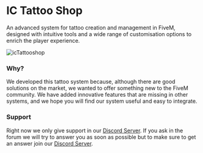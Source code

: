 # IC Tattoo Shop

An advanced system for tattoo creation and management in FiveM, designed with intuitive tools and a wide range of customisation options to enrich the player experience.

![icTattooshop](./assets/icTattooshop.png)

### Why?

We developed this tattoo system because, although there are good solutions on the market, we wanted to offer something new to the FiveM community. We have added innovative features that are missing in other systems, and we hope you will find our system useful and easy to integrate.

### Support

Right now we only give support in our [Discord Server](https://discord.gg/3DhEgXAX2U). If you ask in the forum we will try to answer you as soon as possible but to make sure to get an answer join our [Discord Server](https://discord.gg/3DhEgXAX2U).
